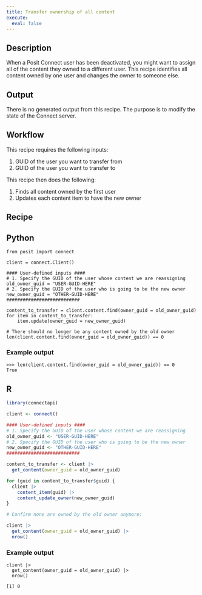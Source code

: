 ```yaml
---
title: Transfer ownership of all content
execute:
  eval: false
---
```


## Description

When a Posit Connect user has been deactivated, you might want to assign all of the content they owned to a different user.
This recipe identifies all content owned by one user and changes the owner to someone else.

## Output

There is no generated output from this recipe.
The purpose is to modify the state of the Connect server.

## Workflow

This recipe requires the following inputs:

1. GUID of the user you want to transfer from
2. GUID of the user you want to transfer to

This recipe then does the following:

1. Finds all content owned by the first user
2. Updates each content item to have the new owner

## Recipe

:::{.panel-tabset group="language"}

## Python

```.python
from posit import connect

client = connect.Client()

#### User-defined inputs ####
# 1. Specify the GUID of the user whose content we are reassigning
old_owner_guid = "USER-GUID-HERE"
# 2. Specify the GUID of the user who is going to be the new owner
new_owner_guid = "OTHER-GUID-HERE"
###########################

content_to_transfer = client.content.find(owner_guid = old_owner_guid)
for item in content_to_transfer:
    item.update(owner_guid = new_owner_guid)

# There should no longer be any content owned by the old owner
len(client.content.find(owner_guid = old_owner_guid)) == 0
```

### Example output

```
>>> len(client.content.find(owner_guid = old_owner_guid)) == 0
True
```

## R

```.r
library(connectapi)

client <- connect()

#### User-defined inputs ####
# 1. Specify the GUID of the user whose content we are reassigning
old_owner_guid <- "USER-GUID-HERE"
# 2. Specify the GUID of the user who is going to be the new owner
new_owner_guid <- "OTHER-GUID-HERE"
###########################

content_to_transfer <- client |>
  get_content(owner_guid = old_owner_guid)

for (guid in content_to_transfer$guid) {
  client |>
    content_item(guid) |>
    content_update_owner(new_owner_guid)
}

# Confirm none are owned by the old owner anymore:

client |>
  get_content(owner_guid = old_owner_guid) |>
  nrow()
```

### Example output

```
client |>
  get_content(owner_guid = old_owner_guid) |>
  nrow()

[1] 0
```

:::


